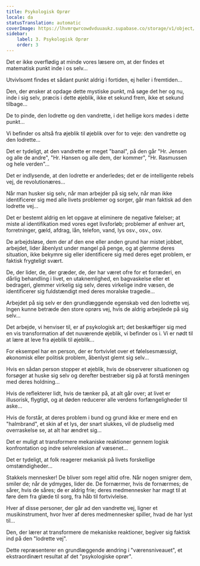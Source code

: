```yaml
---
title: Psykologisk Oprør
locale: da
statusTranslation: automatic
coverImage: https://lhvmrqwrcowdvduuaukz.supabase.co/storage/v1/object/public/strapi-uploads/small_cover-tratado-de-psicologia-revolucionaria.webp-5e15e1cec4e0ebebcde5d7fc7565d8fd.webp
sidebar:
    label: 3. Psykologisk Oprør
    order: 3
---
```

Det er ikke overflødig at minde vores læsere om, at der findes et matematisk punkt inde i os selv...

Utvivlsomt findes et sådant punkt aldrig i fortiden, ej heller i fremtiden...

Den, der ønsker at opdage dette mystiske punkt, må søge det her og nu, inde i sig selv, præcis i dette øjeblik, ikke et sekund frem, ikke et sekund tilbage...

De to pinde, den lodrette og den vandrette, i det hellige kors mødes i dette punkt...

Vi befinder os altså fra øjeblik til øjeblik over for to veje: den vandrette og den lodrette...

Det er tydeligt, at den vandrette er meget "banal", på den går "Hr. Jensen og alle de andre", "Hr. Hansen og alle dem, der kommer", "Hr. Rasmussen og hele verden"...

Det er indlysende, at den lodrette er anderledes; det er de intelligente rebels vej, de revolutionæres...

Når man husker sig selv, når man arbejder på sig selv, når man ikke identificerer sig med alle livets problemer og sorger, går man faktisk ad den lodrette vej...

Det er bestemt aldrig en let opgave at eliminere de negative følelser; at miste al identifikation med vores eget livsforløb; problemer af enhver art, forretninger, gæld, afdrag, lån, telefon, vand, lys osv., osv., osv.

De arbejdsløse, dem der af den ene eller anden grund har mistet jobbet, arbejdet, lider åbenlyst under mangel på penge, og at glemme deres situation, ikke bekymre sig eller identificere sig med deres eget problem, er faktisk frygteligt svært.

De, der lider, de, der græder, de, der har været ofre for et forræderi, en dårlig behandling i livet, en utaknemlighed, en bagvaskelse eller et bedrageri, glemmer virkelig sig selv, deres virkelige indre væsen, de identificerer sig fuldstændigt med deres moralske tragedie...

Arbejdet på sig selv er den grundlæggende egenskab ved den lodrette vej. Ingen kunne betræde den store oprørs vej, hvis de aldrig arbejdede på sig selv...

Det arbejde, vi henviser til, er af psykologisk art; det beskæftiger sig med en vis transformation af det nuværende øjeblik, vi befinder os i. Vi er nødt til at lære at leve fra øjeblik til øjeblik...

For eksempel har en person, der er fortvivlet over et følelsesmæssigt, økonomisk eller politisk problem, åbenlyst glemt sig selv...

Hvis en sådan person stopper et øjeblik, hvis de observerer situationen og forsøger at huske sig selv og derefter bestræber sig på at forstå meningen med deres holdning...

Hvis de reflekterer lidt, hvis de tænker på, at alt går over; at livet er illusorisk, flygtigt, og at døden reducerer alle verdens forfængeligheder til aske...

Hvis de forstår, at deres problem i bund og grund ikke er mere end en "halmbrand", et skin af et lys, der snart slukkes, vil de pludselig med overraskelse se, at alt har ændret sig...

Det er muligt at transformere mekaniske reaktioner gennem logisk konfrontation og indre selvreleksion af væsenet...

Det er tydeligt, at folk reagerer mekanisk på livets forskellige omstændigheder...

Stakkels mennesker! De bliver som regel altid ofre. Når nogen smigrer dem, smiler de; når de ydmyges, lider de. De fornærmer, hvis de fornærmes; de sårer, hvis de såres; de er aldrig frie; deres medmennesker har magt til at føre dem fra glæde til sorg, fra håb til fortvivlelse.

Hver af disse personer, der går ad den vandrette vej, ligner et musikinstrument, hvor hver af deres medmennesker spiller, hvad de har lyst til...

Den, der lærer at transformere de mekaniske reaktioner, begiver sig faktisk ind på den "lodrette vej".

Dette repræsenterer en grundlæggende ændring i "værensniveauet", et ekstraordinært resultat af det "psykologiske oprør".

